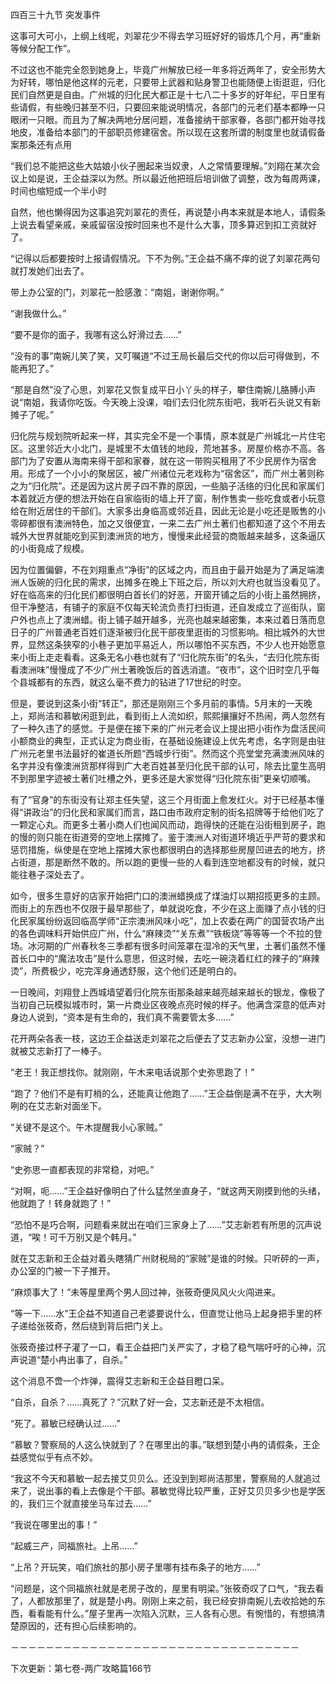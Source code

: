 

四百三十九节 突发事件

这事可大可小，上纲上线呢，刘翠花少不得去学习班好好的锻炼几个月，再“重新等候分配工作”。

不过这也不能完全怨到她身上，毕竟广州解放已经一年多将近两年了，安全形势大为好转，哪怕是他这样的元老，只要带上武器和贴身警卫也能随便上街逛逛，归化民们自然更是自由。广州城的归化民大都正是十七八二十多岁的好年纪，平日里有些请假，有些晚归甚至不归，只要回来能说明情况，各部门的元老们基本都睁一只眼闭一只眼。而且为了解决两地分居问题，准备接纳干部家眷，各部门都开始寻找地皮，准备给本部门的干部职员修建宿舍。所以现在这套所谓的制度里也就请假备案那条还有点用

“我们总不能把这些大姑娘小伙子圈起来当奴隶，人之常情要理解。”刘翔在某次会议上如是说，王企益深以为然。所以最近他把班后培训做了调整，改为每周两课，时间也缩短成一个半小时

自然，他也懒得因为这事追究刘翠花的责任，再说楚小冉本来就是本地人，请假条上说去看望亲戚，亲戚留宿没按时回来也不是什么大事，顶多算迟到扣工资就好了。

“记得以后都要按时上报请假情况。下不为例。”王企益不痛不痒的说了刘翠花两句就打发她们出去了。

带上办公室的门，刘翠花一脸感激：“南姐，谢谢你啊。”

“谢我做什么。”

“要不是你的面子，我哪有这么好滑过去……”

“没有的事”南婉儿笑了笑，又叮嘱道“不过王局长最后交代的你以后可得做到，不能再犯了。”

“那是自然”没了心思，刘翠花又恢复成平日小丫头的样子，攀住南婉儿胳膊小声说“南姐，我请你吃饭。今天晚上没课，咱们去归化院东街吧，我听石头说又有新摊子了呢。”

归化院与规划院听起来一样，其实完全不是一个事情，原本就是广州城北一片住宅区。这里邻近大小北门，是城里不太值钱的地段，荒地甚多。房屋价格亦不高。各部门为了安置从海南来得干部和家眷，就在这一带购买租用了不少民房作为宿舍用。形成了一个小小的聚居区，被广州诸位元老戏称为“宿舍区”，而广州土著则称之为“归化院”。还是因为这片房子四不靠的原因，一些脑子活络的归化民和家属们本着就近方便的想法开始在自家临街的墙上开了窗，制作售卖一些吃食或者小玩意给在附近居住的干部们。大家多出身临高或邻近县，因此无论是小吃还是贩售的小零碎都很有澳洲特色，加之又很便宜，一来二去广州土著们也都知道了这个不用去城外大世界就能吃到买到澳洲货的地方，慢慢来此经营的商贩越来越多，这条逼仄的小街竟成了规模。

因为位置偏僻，不在刘翔重点“净街”的区域之内，而且由于最开始是为了满足端澳洲人饭碗的归化民的需求，出摊多在晚上下班之后，所以刘大府也就当没看见了。好在临高来的归化民们都很明白首长们的好恶，开窗开铺之后的小街上虽然拥挤，但干净整洁，有铺子的家庭不仅每天轮流负责打扫街道，还自发成立了巡街队，窗户外也点上了澳洲蜡。街上铺子越开越多，光亮也越来越密集，本来过着日落而息日子的广州普通老百姓们逐渐被归化民干部夜里逛街的习惯影响。相比城外的大世界，显然这条狭窄的小巷子更加平易近人，所以哪怕不买东西，不少人也开始愿意来小街上走走看看。这条无名小巷也就有了“归化院东街”的名头，“去归化院东街看澳洲味”慢慢成了不少广州土著晚饭后的首选消遣。“夜市”，这个旧时空几乎每个县城都有的东西，就这么毫不费力的钻进了17世纪的时空。

但是，要说到这条小街“转正”，那还是刚刚三个多月前的事情。5月末的一天晚上，郑尚洁和慕敏闲逛到此，看到街上人流如织，熙熙攘攘好不热闹，两人忽然有了一种久违了的感觉。于是便在接下来的广州元老会议上提出把小街作为盘活民间小额商业的典型，正式认定为商业街，在基础设施建设上优先考虑，名字则是由驻广州元老里书法最好的崔道长所题“西城步行街”。然而这个亮堂堂充满澳洲风味的名字并没有像澳洲货那样得到广大老百姓甚至归化民干部的认可，除去比童生高明不到那里字迹被土著们吐槽之外，更多还是大家觉得“归化院东街”更亲切顺嘴。

有了“官身”的东街没有让郑主任失望，这三个月街面上愈发红火。对于已经基本懂得“讲政治”的归化民和家属们而言，路口由市政府定制的街名招牌等于给他们吃了一颗定心丸。而更多土著小商人们也闻风而动，跑得快的还能在沿街租到房子，跑的慢的则只能在街道旁的空地上摆摊了。鉴于澳洲人对街道环境近乎严苛的要求和惩罚措施，纵使是在空地上摆摊大家也都很明白的选择那些房屋凹进去的地方，挤占街道，那是断然不敢的。所以跑的更慢一些的人看到连空地都没有的时候，就只能往巷子深处去了。

如今，很多生意好的店家开始把门口的澳洲蜡换成了煤油灯以期招揽更多的主顾。而街上的东西也不仅限于最早那些了，单就说吃食，不少在这上面赚了点小钱的归化民家属纷纷返回临高学师“正宗澳洲风味小吃”，加上农委在两广的国营农场产出的各色调味料开始供应广州，什么“麻辣烫”“关东煮”“铁板烧”等等等一个不拉的登场。冰河期的广州春秋冬三季都有很多时间笼罩在湿冷的天气里，土著们虽然不懂首长口中的“魔法攻击”是什么意思，但这时候，去吃一碗浇着红红的辣子的“麻辣烫”，所费极少，吃完浑身通透舒服，这个他们还是明白的。

一日晚间，刘翔登上西城墙望着归化院东街那条越来越亮越来越长的银龙，像极了当初自己玩模拟城市时，第一片商业区夜晚点亮时候的样子。他满含深意的低声对身边人说到，“资本是有生命的，我们真不需要管太多……”

花开两朵各表一枝，这边王企益送走刘翠花之后便去了艾志新办公室，没想一进门就被艾志新打了一棒子。

“老王！我正想找你。就刚刚，午木来电话说那个史弥思跑了！”

“跑了？他们不是有盯梢的么，还能真让他跑了……”王企益倒是满不在乎，大大咧咧的在艾志新对面坐下。

“关键不是这个。午木提醒我小心家贼。”

“家贼？”

“史弥思一直都表现的非常稳，对吧。”

“对啊，呃……”王企益好像明白了什么猛然坐直身子，“就这两天刚摸到他的头绪，他就跑了！转身就跑了！”

“恐怕不是巧合啊，问题看来就出在咱们三家身上了……”艾志新若有所思的沉声说道，“唉！可千万别又是个韩月。”

就在艾志新和王企益对着头瞎猜广州财税局的“家贼”是谁的时候。只听砰的一声，办公室的门被一下子推开。

“麻烦事大了！”未等屋里两个男人回过神，张筱奇便风风火火闯进来。

“等一下……水”王企益不知道自己老婆要说什么，但直觉让他马上起身把手里的杯子递给张筱奇，然后绕到背后把门关上。

张筱奇接过杯子灌了一口，看王企益把门关严实了，才稳了稳气喘吁吁的心神，沉声说道“楚小冉出事了，自杀。”

这个消息不啻一个炸弹，震得艾志新和王企益目瞪口呆。

“自杀，自杀？……真死了？”沉默了好一会，艾志新还是不太相信。

“死了。慕敏已经确认过……”

“慕敏？警察局的人这么快就到了？在哪里出的事。”联想到楚小冉的请假条，王企益感觉似乎有点不妙。

“我这不今天和慕敏一起去接艾贝贝么。还没到到郑尚洁那里，警察局的人就追过来了，说出事的看上去像是个干部。慕敏觉得比较严重，正好艾贝贝多少也是学医的，我们三个就直接坐马车过去……”

“我说在哪里出的事！”

“起威三产，同福旅社。上吊……”

“上吊？开玩笑，咱们旅社的那小房子里哪有挂布条子的地方……”

“问题是，这个同福旅社就是老房子改的，屋里有明梁。”张筱奇叹了口气，“我去看了，人都放那里了，就是楚小冉。刚刚上来之前，我已经安排南婉儿去收拾她的东西，看看能有什么。”屋子里再一次陷入沉默，三人各有心思。有惋惜的，有想搞清楚原因的，还有担心后续影响的。

－－－－－－－－－－－－－－－－－－－－－－－－－－－－－－－－－

下次更新：第七卷-两广攻略篇166节

